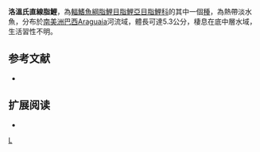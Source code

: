 {{Speciesbox 
| taxon = Moenkhausia loweae
| status = NE
| status_system = IUCN3.1
| authority =  [[Géry|Géry]], 1992
| synonyms = 
}}
'''洛溫氏直線脂鯉'''，為[[輻鰭魚綱|輻鰭魚綱]][[脂鯉目|脂鯉目]][[脂鯉亞目|脂鯉亞目]][[脂鯉科|脂鯉科]]的其中一個[[種|種]]，為熱帶淡水魚，分布於[[南美洲|南美洲]][[巴西|巴西]]Araguaia河流域，體長可達5.3公分，棲息在底中層水域，生活習性不明。

==参考文献==
{{refbegin}}
*{{FishBase_species|genus=Moenkhausia|species=loweae|year=2013|month=12}}
{{refend}}

== 扩展阅读 ==
{{refbegin}}
*{{wikispecies-inline|Moenkhausia loweae|洛溫氏直線脂鯉}}
{{refend}}
{{Taxonbar|from=Q5534029}}

[[Category:直線脂鯉屬|L]]


{{魚類小作品}}